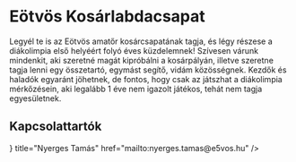 
# Eötvös Kosárlabdacsapat

Legyél te is az Eötvös amatőr kosárcsapatának tagja, és légy részese a diákolimpia első helyéért folyó éves küzdelemnek!
Szívesen várunk mindenkit, aki szeretné magát kipróbálni a kosárpályán, illetve szeretne tagja lenni egy összetartó, egymást segítő, vidám közösségnek.
Kezdők és haladók egyaránt jöhetnek, de fontos, hogy csak az játszhat a diákolimpia mérkőzésein, aki legalább 1 éve nem igazolt játékos, tehát nem tagja egyesületnek.

## Kapcsolattartók

<Cards>
  <Card
    icon={<BiLogoGmail />}
    title="Nyerges Tamás"
    href="mailto:nyerges.tamas@e5vos.hu"
  />
</Cards>
